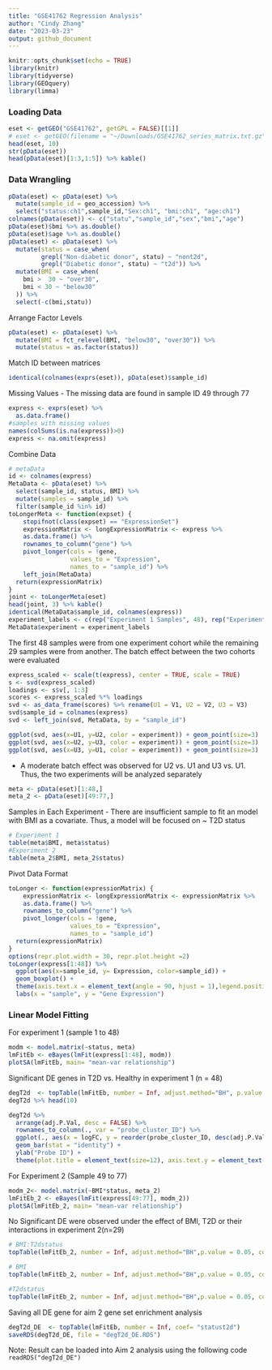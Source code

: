 ```yaml
---
title: "GSE41762 Regression Analysis"
author: "Cindy Zhang"
date: "2023-03-23"
output: github_document
---
```


```r
knitr::opts_chunk$set(echo = TRUE)
library(knitr)
library(tidyverse)
library(GEOquery)
library(limma)

```
### Loading Data
```r
eset <- getGEO("GSE41762", getGPL = FALSE)[[1]]
# eset <- getGEO(filename = "~/Downloads/GSE41762_series_matrix.txt.gz", getGPL = FALSE)
head(eset, 10)
str(pData(eset))
head(pData(eset)[1:3,1:5]) %>% kable()
```
### Data Wrangling
```r
pData(eset) <- pData(eset) %>%
  mutate(sample_id = geo_accession) %>% 
  select("status:ch1",sample_id,"Sex:ch1", "bmi:ch1", "age:ch1") 
colnames(pData(eset)) <- c("statu","sample_id","sex","bmi","age")
pData(eset)$bmi %>% as.double()
pData(eset)$age %>% as.double()
pData(eset) <- pData(eset) %>% 
  mutate(status = case_when(
         grepl("Non-diabetic donor", statu) ~ "nont2d",
         grepl("Diabetic donor", statu) ~ "t2d")) %>%
  mutate(BMI = case_when(
    bmi >  30 ~ "over30",
    bmi < 30 ~ "below30"
  )) %>% 
  select(-c(bmi,statu))
```
Arrange Factor Levels
```r
pData(eset) <- pData(eset) %>% 
  mutate(BMI = fct_relevel(BMI, "below30", "over30")) %>% 
  mutate(status = as.factor(status))
```
Match ID between matrices
```r
identical(colnames(exprs(eset)), pData(eset)$sample_id)
```
Missing Values
-   The missing data are found in sample ID 49 through 77
```r
express <- exprs(eset) %>% 
  as.data.frame() 
#samples with missing values 
names(colSums(is.na(express))>0)
express <- na.omit(express)
```
Combine Data
```r
# metaData
id <- colnames(express)
MetaData <- pData(eset) %>% 
  select(sample_id, status, BMI) %>% 
  mutate(samples = sample_id) %>% 
  filter(sample_id %in% id)
toLongerMeta <- function(expset) {
    stopifnot(class(expset) == "ExpressionSet")
    expressionMatrix <- longExpressionMatrix <- express %>% 
    as.data.frame() %>%
    rownames_to_column("gene") %>%
    pivot_longer(cols = !gene, 
                 values_to = "Expression",
                 names_to = "sample_id") %>%
    left_join(MetaData)
  return(expressionMatrix)
}
joint <- toLongerMeta(eset)
head(joint, 3) %>% kable()
identical(MetaData$sample_id, colnames(express))
experiment_labels <- c(rep("Experiment 1 Samples", 48), rep("Experiment 2 Samples", 29))
MetaData$experiment = experiment_labels
```
The first 48 samples were from one experiment cohort while the remaining 29 samples were from another. The batch effect between the two cohorts were evaluated   
```r
express_scaled <- scale(t(express), center = TRUE, scale = TRUE)
s <- svd(express_scaled)
loadings <- s$v[, 1:3]
scores <- express_scaled %*% loadings
svd <- as_data_frame(scores) %>% rename(U1 = V1, U2 = V2, U3 = V3) 
svd$sample_id = colnames(express)
svd <- left_join(svd, MetaData, by = "sample_id")

ggplot(svd, aes(x=U1, y=U2, color = experiment)) + geom_point(size=3)
ggplot(svd, aes(x=U2, y=U3, color = experiment)) + geom_point(size=3)
ggplot(svd, aes(x=U3, y=U1, color = experiment)) + geom_point(size=3)
```

- A moderate batch effect was observed for U2 vs. U1 and U3 vs. U1. Thus, the two experiments will be analyzed separately 

```r
meta <- pData(eset)[1:48,]
meta_2 <- pData(eset)[49:77,]
```
Samples in Each Experiment
- There are insufficient sample to fit an model with BMI as a covariate. Thus, a model will be focused on ~ T2D status

```r
# Experiment 1
table(meta$BMI, meta$status)
#Experiment 2
table(meta_2$BMI, meta_2$status)
```
Pivot Data Format
```r
toLonger <- function(expressionMatrix) {
    expressionMatrix <- longExpressionMatrix <- expressionMatrix %>% 
    as.data.frame() %>%
    rownames_to_column("gene") %>%
    pivot_longer(cols = !gene, 
                 values_to = "Expression",
                 names_to = "sample_id") 
  return(expressionMatrix)
}
options(repr.plot.width = 30, repr.plot.height =2)
toLonger(express[1:48]) %>% 
  ggplot(aes(x=sample_id, y= Expression, color=sample_id)) +
  geom_boxplot() + 
  theme(axis.text.x = element_text(angle = 90, hjust = 1),legend.position = "none") + 
  labs(x = "sample", y = "Gene Expression") 
```

### Linear Model Fitting

For experiment 1 (sample 1 to 48)
```r
modm <- model.matrix(~status, meta)
lmFitEb <- eBayes(lmFit(express[1:48], modm))
plotSA(lmFitEb, main= "mean-var relationship")


```
Significant DE genes in T2D vs. Healthy in experiment 1 (n = 48)
```r
degT2d  <- topTable(lmFitEb, number = Inf, adjust.method="BH", p.value = 0.05, coef= "statust2d")
degT2d %>% head(10)

```

```r
degT2d %>% 
  arrange(adj.P.Val, desc = FALSE) %>%
  rownames_to_column(., var = "probe_cluster_ID") %>% 
  ggplot(., aes(x = logFC, y = reorder(probe_cluster_ID, desc(adj.P.Val)), fill = adj.P.Val )) +
  geom_bar(stat = "identity") +
  ylab("Probe ID") + 
  theme(plot.title = element_text(size=12), axis.text.y = element_text(size = 10))
```

For Experiment 2 (Sample 49 to 77)
```r
modm_2<- model.matrix(~BMI*status, meta_2)
lmFitEb_2 <- eBayes(lmFit(express[49:77], modm_2))
plotSA(lmFitEb_2, main= "mean-var relationship")
```

No Significant DE were observed under the effect of BMI, T2D or their interactions in experiment 2(n=29)
```r
# BMI:T2dstatus   
topTable(lmFitEb_2, number = Inf, adjust.method="BH",p.value = 0.05, coef= "BMIover30:statust2d")

# BMI  
topTable(lmFitEb_2, number = Inf, adjust.method="BH",p.value = 0.05, coef= "BMIover30")

#T2dstatus 
topTable(lmFitEb_2, number = Inf, adjust.method="BH",p.value = 0.05, coef= "statust2d")

```

Saving all DE gene for aim 2 gene set enrichment analysis
```r
degT2d_DE  <- topTable(lmFitEb, number = Inf, coef= "statust2d")
saveRDS(degT2d_DE, file = "degT2d_DE.RDS")
```
Note: Result can be loaded into Aim 2 analysis using the following code `readRDS("degT2d_DE")`
